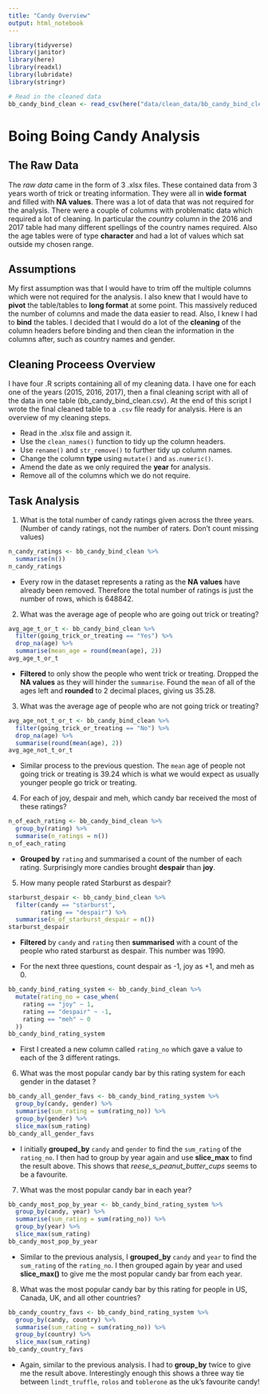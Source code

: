 ```yaml
---
title: "Candy Overview"
output: html_notebook
---
```


```r
library(tidyverse)
library(janitor)
library(here)
library(readxl)
library(lubridate)
library(stringr)
```

```r
# Read in the cleaned data
bb_candy_bind_clean <- read_csv(here("data/clean_data/bb_candy_bind_clean.csv"))
```

# Boing Boing Candy Analysis

## The Raw Data

The *raw data* came in the form of 3 .xlsx files. These contained data from 3 years worth of trick or treating information. They were all in __wide format__ and filled with **NA values**. There was a lot of data that was not required for the analysis. There were a couple of columns with problematic data which required a lot of cleaning. In particular the *country* column in the 2016 and 2017 table had many different spellings of the country names required. Also the age tables were of type __character__ and had a lot of values which sat outside my chosen range.

## Assumptions

My first assumption was that I would have to trim off the multiple columns which were not required for the analysis. I also knew that I would have to __pivot__ the table/tables to **long format** at some point. This massively reduced the number of columns and made the data easier to read. Also, I knew I had to __bind__ the tables. I decided that I would do a lot of the **cleaning** of the column headers before binding and then clean the information in the columns after, such as country names and gender.

## Cleaning Proceess Overview

I have four .R scripts containing all of my cleaning data. I have one for each one of the years (2015, 2016, 2017), then a final cleaning script with all of the data in one table (bb_candy_bind_clean.csv). At the end of this script I wrote the final cleaned table to a `.csv` file ready for analysis. Here is an overview of my cleaning steps.

- Read in the .xlsx file and assign it.
- Use the `clean_names()` function to tidy up the column headers.
- Use `rename()` and `str_remove()` to further tidy up column names. 
- Change the column __type__ using `mutate()` and `as.numeric()`.
- Amend the date as we only required the **year** for analysis.
- Remove all of the columns which we do not require.

## Task Analysis

1. What is the total number of candy ratings given across the three years. (Number of candy ratings, not the number of raters. Don’t count missing values)
```r
n_candy_ratings <- bb_candy_bind_clean %>% 
  summarise(n())
n_candy_ratings
```
- Every row in the dataset represents a rating as the __NA values__ have already been removed. Therefore the total number of ratings is just the number of rows, which is 648842.


2. What was the average age of people who are going out trick or treating?
```r
avg_age_t_or_t <- bb_candy_bind_clean %>% 
  filter(going_trick_or_treating == "Yes") %>% 
  drop_na(age) %>% 
  summarise(mean_age = round(mean(age), 2))
avg_age_t_or_t
```
- **Filtered** to only show the people who went trick or treating. Dropped the __NA values__ as they will hinder the `summarise`. Found the `mean` of all of the ages left and **rounded** to 2 decimal places, giving us 35.28.


3. What was the average age of people who are not going trick or treating?
```r
avg_age_not_t_or_t <- bb_candy_bind_clean %>% 
  filter(going_trick_or_treating == "No") %>% 
  drop_na(age) %>% 
  summarise(round(mean(age), 2))
avg_age_not_t_or_t
```
- Similar process to the previous question. The `mean` age of people not going trick or treating is 39.24 which is what we would expect as usually younger people go trick or treating.


4. For each of joy, despair and meh, which candy bar received the most of these ratings?
```r
n_of_each_rating <- bb_candy_bind_clean %>% 
  group_by(rating) %>% 
  summarise(n_ratings = n())
n_of_each_rating
```
- **Grouped by** `rating` and summarised a count of the number of each rating. Surprisingly more candies brought __despair__ than **joy**.


5. How many people rated Starburst as despair?
```r
starburst_despair <- bb_candy_bind_clean %>% 
  filter(candy == "starburst",
         rating == "despair") %>% 
  summarise(n_of_starburst_despair = n())
starburst_despair
```
- **Filtered** by `candy` and `rating` then **summarised** with a count of the people who rated starburst as despair. This number was 1990.


- For the next three questions, count despair as -1, joy as +1, and meh as 0.
```r
bb_candy_bind_rating_system <- bb_candy_bind_clean %>% 
  mutate(rating_no = case_when(
    rating == "joy" ~ 1,
    rating == "despair" ~ -1,
    rating == "meh" ~ 0
  ))
bb_candy_bind_rating_system
```
- First I created a new column called `rating_no` which gave a value to each of the 3 different ratings. 


6. What was the most popular candy bar by this rating system for each gender in the dataset ?
```r
bb_candy_all_gender_favs <- bb_candy_bind_rating_system %>% 
  group_by(candy, gender) %>%
  summarise(sum_rating = sum(rating_no)) %>% 
  group_by(gender) %>% 
  slice_max(sum_rating)
bb_candy_all_gender_favs
```
- I initially **grouped_by** `candy` and `gender` to find the `sum_rating` of the `rating_no`. I then had to group by year again and use **slice_max** to find the result above. This shows that _reese_s_peanut_butter_cups_ seems to be a favourite.


7. What was the most popular candy bar in each year?
```r
bb_candy_most_pop_by_year <- bb_candy_bind_rating_system %>% 
  group_by(candy, year) %>%
  summarise(sum_rating = sum(rating_no)) %>% 
  group_by(year) %>% 
  slice_max(sum_rating)
bb_candy_most_pop_by_year
```
- Similar to the previous analysis, I **grouped_by** `candy` and `year` to find the `sum_rating` of the `rating_no`. I then grouped again by year and used **slice_max()** to give me the most popular candy bar from each year.


8. What was the most popular candy bar by this rating for people in US, Canada, UK, and all other countries?
```r
bb_candy_country_favs <- bb_candy_bind_rating_system %>% 
  group_by(candy, country) %>%
  summarise(sum_rating = sum(rating_no)) %>% 
  group_by(country) %>% 
  slice_max(sum_rating)
bb_candy_country_favs
```
- Again, similar to the previous analysis. I had to **group_by** twice to give me the result above. Interestingly enough this shows a three way tie between `lindt_truffle`, `rolos` and `toblerone` as the uk's favourite candy!










